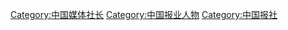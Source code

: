 [[Category:中国媒体社长|Category:中国媒体社长]]
[[Category:中国报业人物|Category:中国报业人物]]
[[Category:中国报社|Category:中国报社]]